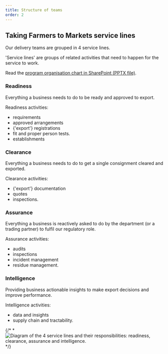 ```yaml
---
title: Structure of teams
order: 2
---
```


## Taking Farmers to Markets service lines

Our delivery teams are grouped in 4 service lines.

'Service lines' are groups of related activities that need to happen for the service to work.

Read the [program organisation chart in SharePoint (PPTX file)](https://deptagriculture.sharepoint.com/:p:/t/AG-CongestionBusting-DigitalTransformation/EYm9GYhhMmNPq812moMGhpUBDVrtuv1MdeBoo5DMPeh2NA?e=mFceXh).

### Readiness

Everything a business needs to do to be ready and approved to export.

Readiness activities:

- requirements
- approved arrangements
- {'export'} registrations
- fit and proper person tests.
- establishments

### Clearance

Everything a business needs to do to get a single consignment cleared and exported.

Clearance activities:

- {'export'} documentation
- quotes
- inspections.

### Assurance

Everything a business is reactively asked to do by the department (or a trading partner) to fulfil our regulatory role.

Assurance activities:

- audits
- inspections
- incident management
- residue management.

### Intelligence

Providing business actionable insights to make export decisions and improve performance.

Intelligence activities:

- data and insights
- supply chain and tractability.

{/* *![Diagram of the 4 service lines and their responsibilities: readiness, clearance, assurance and intelligence.](/digital-trade-handbook/images/service-lines.png 'Agricultural export service lines') */}
